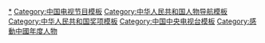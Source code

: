 {{Navbox
|name = 感動中國
|title = 《[[感动中国年度人物评选|感動中國]]》年度人物
|bodyclass = hlist
|style = text-align:left; vertical-align:top; font-size:90%;
|groupstyle = text-align:right; vertical-align: middle; background: #efefef;
|belowstyle = text-align:center; height:30px; vertical-align:bottom;
|state = autocollapse
|above =
* 主辦機構：[[中国中央电视台|中國中央電視台]]
** 首播频道：[[中国中央电视台综合频道|综合频道]]
** 重播频道：[[中国中央电视台新闻频道|新闻频道]]
** 在線播放平台：[[央视网]]

|group1 = [[2002年中国|2002年]]
|list1 =
* [[郑培民]]
* [[张荣锁]]
* [[王选 (社会活动家)|王選]]
* [[刘姝威]]
* [[张瑞敏]]
* [[張前東]]
* [[黄昆]]
* [[姚明]]
* [[趙新民]]
* [[濮存昕]]

|group2 = [[2003年中国|2003年]]
|list2 =
* [[杨利伟]]
* [[钟南山]]
* [[陳忠和]]
* [[尾山宏]]
* [[梁雨潤]]
* [[巴金]]
* [[高耀洁]]
* [[達吾提·阿西木]]
* [[成龍]]

|group3 = [[2004年中国|2004年]]
|list3 = 
* [[牛玉儒]]
* [[梁萬俊]]
* [[刘翔]]
* [[明正彬]]
* [[任长霞]]
* [[孫必干]]
* [[田世國]]
* [[徐本禹]]
* [[袁隆平]]
* [[桂希恩]]

|group4 = [[2005年中国大陆|2005年]]
|list4 = 
* [[丛飞|叢飛]]
* [[魏青剛]]
* [[黃伯雲]]
* [[李春燕]]
* [[洪戰輝]]
* [[陳健 (上海知識青年)|陳健]]
* [[邰麗華]]
* [[楊業功]]
* [[王顺友]]
* [[费俊龙]]和[[聂海胜]]

|group5 = [[2006年中国|2006年]]
|list5 = 
* [[丁曉兵]]
* [[華益慰]]
* [[叶笃正]]
* [[王百姓]]
* [[季羡林]]
* [[孔祥瑞]]
* [[黃舸]]
* [[霍英東]]
* [[林秀貞 (農民)|林秀貞]]
* [[微塵 (愛心群體)|青島愛心群體微塵]]

|group6 = [[2007年中国|2007年]]
|list6 = 
* [[钱学森]]
* [[李剑英]]
* [[鍾期榮]]和[[胡鴻烈]]
* [[孟祥斌]]
* [[方永刚]]
* [[李丽]]
* [[闵恩泽]]
* [[陳曉蘭]]
* [[謝延信]]
* [[羅映珍]]

|group7 = [[2008年中国大陆|2008年]]
|list7 =
* [[唐山十三農民]]
* [[武文斌]]
* [[2008年夏季奧林匹克運動會開幕式|張藝謀奧運導演團隊]]
* [[金晶]]
* [[吉吉]]
* [[神舟七号|「神舟七號」航天員團隊]]
* [[李桂林 (教師)|李桂林]]
* [[陸建芬]]
* [[韓惠民]]
* [[經大忠]]
* [[李隆 (公安消防隊員)|李隆]]

|group8 = [[2009年中国大陆|2009年]]
|list8 = 
* [[卓琳]]
* [[宋文驄]]
* [[阿里帕·阿力馬洪]]
* [[薩布利亞·坦貝肯]]
* [[張正祥]]
* [[暴走妈妈|陳玉蓉]]
* [[朱邦月]]
* [[沈浩 (小岗村书记)|沈浩]]
* [[李靈]]
* [[翟墨 (航海家)|翟墨]]

|group9 = [[2010年中国大陆|2010年]]
|list9 = 
* [[钱伟长]]
* [[孫水林]]
* [[孫東林]]
* [[才哇]]
* [[郭明義]]
* [[王伟 (武警)|王偉]]
* [[王萬青]]
* [[王茂華]]
* [[譚良才]]
* [[何祥美]]
* [[劉麗]]
* [[孫炎明]]

|group10 = [[2011年中国大陆|2011年]]
|list10 = 
* [[朱光亚]]
* [[楊善洲]]
* [[吴孟超]]
* [[張平宜]]
* [[吳菊萍]]
* [[阿里木]]
* [[胡忠 (1968年)|胡忠]]
* [[謝曉君]]
* [[孟佩傑]]
* [[劉金國]]
* [[劉偉 (鋼琴演奏家)|劉偉]]

|group11 = [[2012年中国大陆|2012年]]
|list11 = 
* [[羅陽 (董事長)|羅陽]]
* [[林俊德]]
* [[李文波]]
* [[張麗莉]]
* [[陳家順]]
* [[陳斌強]]
* [[周月華 (鄉村醫生)|周月華]]
* [[艾起]]
* [[何玥]]
* [[高秉涵]]
* [[高淑珍]]

|group12 = [[2013年中国大陆|2013年]]
|list12 = 
* [[黃旭華]]
* [[劉盛蘭]]
* [[陳俊貴]]
* [[段愛平]]
* [[沈克泉]]
* [[沈昌健]]
* [[格桑德吉]]
* [[吳佩蘭]]
* [[姚厚枝]]
* [[方俊明]]
* [[龔全珍]]

|group13 = [[2014年中国大陆|2014年]]
|list13 = 
* [[于敏]]
* [[朱敏才]]
* [[孫麗娜]]
* [[趙久富]]
* [[張紀清]]
* [[陶艷波]]
* [[木拉提·西日甫江]]
* [[肖卿福]]
* [[朱曉暉]]
* [[師昌緒]]
* [[隴海大院]]

|group14 = [[2015年中国|2015年]]
|list14 = 
* [[吳錦泉 (磨刀工人)|吳錦泉]]
* [[張寶艷]]
* [[秦艷友]]
* [[郎平]]
* [[屠呦呦]]
* [[閻肅]]
* [[徐立平]]
* [[莫振高]]
* [[官東]]
* [[買買提江·吾買爾]]
* [[王寬 (豫劇演員)|王寬]]

|group15 = [[2016年中国|2016年]]
|list15 = 
* [[孙家栋]]
* [[张超 (飞行员)|张超]]
* [[王锋 (1978年)|王锋]]
* [[潘建伟]]
* [[支月英]]
* [[秦玥飞]]
* [[郭小平]]
* [[阿布列林·阿不列孜]]
* [[李万君]]
* [[梁益建]]

|group16 = [[2017年中国|2017年]]
|list16 =
* [[卢永根]]
* [[廖俊波]]
* [[杨科璋]]
* [[卓嘎 (玉麦乡)|卓嘎]]和[[央宗]]
* [[刘锐 (飞行员)|刘锐]]
* [[黄大年]]
* [[卢丽安]]
* [[王珏 (慈善家)|王珏]]
* [[黄大发]]
* [[谢海华]]

|group17 = [[2018年中国|2018年]]
|list17 =
* [[程开甲]]
* [[钟扬]] 
* [[王继才]]&[[王仕花]]
* [[马旭 (1933年)|马旭]] 
* [[杜富国]] 
* [[吕保民]]
* [[刘传健]]
* [[其美多吉]]
* [[张渠伟]]
* [[张玉滚]]

|group18 = [[2019年中国|2019年]]
|list18 =
* [[樊锦诗]]
* [[2019年木里森林火灾|四川森林消防员]]
* [[顾方舟]]
* [[朱丽华]]
* [[张富清]]
* [[杜岚]]&[[尤端阳]]
* [[伍淑清]]
* [[黄文秀]]
* [[潘维廉]]
* [[中國國家女子排球隊|中国女排]]

|group19 = [[2020年中国|2020年]]
|list19 =
* [[张定宇 (1963年)|张定宇]]
* [[陈陆 (消防员)|陈陆]]
* [[张桂梅]]
* [[抗癌厨房|万佐成、熊庚香夫妇]]
* [[王海]]
* [[汪勇]]
* [[谢军 (1959年)|谢军]]
* [[叶嘉莹]]
* [[毛相林]]
* [[国测一大队]]
* [[抗疫英雄]]

|group20 = [[2021年中国|2021年]]
|list20 =
* [[彭士禄]]
* [[杨振宁]]
* [[顾诵芬]]
* [[吴天一]]
* [[朱彦夫]]
* [[苏炳添]]
* [[陈贝儿]]
* [[张顺东]][[李国秀]]夫妇
* [[江梦南]]
* 中国航天人（[[聂海胜]]、[[劉伯明 (航天員)|刘伯明]]、[[汤洪波]]）

|below = '''另見：'''[[T:感動香港|《感動香港》]]
}}<noinclude>
{{Documentation}}
[[Category:感動中國年度人物|*]]
[[Category:中国电视节目模板]]
[[Category:中华人民共和国人物导航模板]]
[[Category:中华人民共和国奖项模板]]
[[Category:中国中央电视台模板]]
</noinclude>
[[Category:感動中國年度人物]]